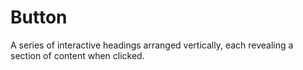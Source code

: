 # Button
A series of interactive headings arranged vertically, each revealing a section of content when clicked.
